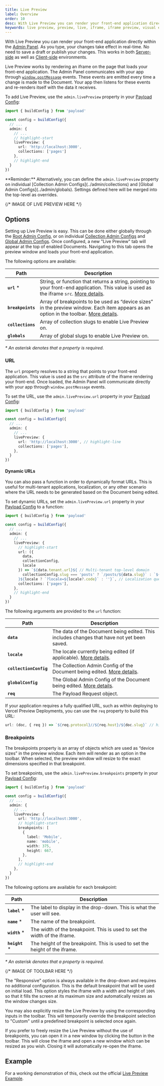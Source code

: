 ```yaml
---
title: Live Preview
label: Overview
order: 10
desc: With Live Preview you can render your front-end application directly within the Admin Panel. Your changes take effect as you type. No save needed.
keywords: live preview, preview, live, iframe, iframe preview, visual editing, design
---
```


With Live Preview you can render your front-end application directly within the [Admin Panel](../admin/overview). As you type, your changes take effect in real-time. No need to save a draft or publish your changes. This works in both [Server-side](./server) as well as [Client-side](./client) environments.

Live Preview works by rendering an iframe on the page that loads your front-end application. The Admin Panel communicates with your app through [`window.postMessage`](https://developer.mozilla.org/en-US/docs/Web/API/Window/postMessage) events. These events are emitted every time a change is made to the Document. Your app then listens for these events and re-renders itself with the data it receives.

To add Live Preview, use the `admin.livePreview` property in your [Payload Config](../configuration/overview):

```ts
import { buildConfig } from 'payload'

const config = buildConfig({
  // ...
  admin: {
    // ...
    // highlight-start
    livePreview: {
      url: 'http://localhost:3000',
      collections: ['pages']
    },
    // highlight-end
  }
})
```
<Banner type="warning">
  **Reminder:**
  Alternatively, you can define the <code>admin.livePreview</code> property on individual [Collection Admin Configs](../admin/collections) and [Global Admin Configs](../admin/globals). Settings defined here will be merged into the top-level as overrides.
</Banner>

{/* IMAGE OF LIVE PREVIEW HERE */}

## Options

Setting up Live Preview is easy. This can be done either globally through the [Root Admin Config](../admin/overview), or on individual [Collection Admin Configs](../admin/collections) and [Global Admin Configs](../admin/globals). Once configured, a new "Live Preview" tab will appear at the top of enabled Documents. Navigating to this tab opens the preview window and loads your front-end application.

The following options are available:

| Path              | Description                                                                                                                                           |
| ----------------- | ----------------------------------------------------------------------------------------------------------------------------------------------------- |
| **`url`** \*      | String, or function that returns a string, pointing to your front-end application. This value is used as the iframe `src`. [More details](#url).      |
| **`breakpoints`** | Array of breakpoints to be used as “device sizes” in the preview window. Each item appears as an option in the toolbar. [More details](#breakpoints). |
| **`collections`** | Array of collection slugs to enable Live Preview on.                                                                                                  |
| **`globals`**     | Array of global slugs to enable Live Preview on.                                                                                                      |

_\* An asterisk denotes that a property is required._

### URL

The `url` property resolves to a string that points to your front-end application. This value is used as the `src` attribute of the iframe rendering your front-end. Once loaded, the Admin Panel will communicate directly with your app through `window.postMessage` events.

To set the URL, use the `admin.livePreview.url` property in your [Payload Config](../configuration/overview):

```ts
import { buildConfig } from 'payload'

const config = buildConfig({
  // ...
  admin: {
    // ...
    livePreview: {
      url: 'http://localhost:3000', // highlight-line
      collections: ['pages'],
    },
  }
})
```

#### Dynamic URLs

You can also pass a function in order to dynamically format URLs. This is useful for multi-tenant applications, localization, or any other scenario where the URL needs to be generated based on the Document being edited.

To set dynamic URLs, set the `admin.livePreview.url` property in your [Payload Config](../configuration/overview) to a function:

```ts
import { buildConfig } from 'payload'

const config = buildConfig({
  // ...
  admin: {
    // ...
    livePreview: {
      // highlight-start
      url: ({
        data,
        collectionConfig,
        locale
      }) => `${data.tenant.url}${ // Multi-tenant top-level domain
        collectionConfig.slug === 'posts' ? `/posts/${data.slug}` : `${data.slug !== 'home' : `/${data.slug}` : ''}`
      }${locale ? `?locale=${locale?.code}` : ''}`, // Localization query param
      collections: ['pages'],
    },
    // highlight-end
  }
})
```

The following arguments are provided to the `url` function:

| Path               | Description                                                                                                       |
| ------------------ | ----------------------------------------------------------------------------------------------------------------- |
| **`data`**         | The data of the Document being edited. This includes changes that have not yet been saved.                        |
| **`locale`**       | The locale currently being edited (if applicable). [More details](../configuration/localization).                 |
| **`collectionConfig`** | The Collection Admin Config of the Document being edited. [More details](../admin/collections).                 |
| **`globalConfig`** | The Global Admin Config of the Document being edited. [More details](../admin/globals).                          |
| **`req`**          | The Payload Request object.  |

If your application requires a fully qualified URL, such as within deploying to Vercel Preview Deployments, you can use the `req` property to build this URL:

```ts
url: (doc, { req }) => `${req.protocol}//${req.host}/${doc.slug}` // highlight-line
```

### Breakpoints

The breakpoints property is an array of objects which are used as “device sizes” in the preview window. Each item will render as an option in the toolbar. When selected, the preview window will resize to the exact dimensions specified in that breakpoint.

To set breakpoints, use the `admin.livePreview.breakpoints` property in your [Payload Config](../configuration/overview):

```ts
import { buildConfig } from 'payload'

const config = buildConfig({
  // ...
  admin: {
    // ...
    livePreview: {
      url: 'http://localhost:3000',
      // highlight-start
      breakpoints: [
        {
          label: 'Mobile',
          name: 'mobile',
          width: 375,
          height: 667,
        },
      ],
      // highlight-end
    },
  }
})
```

The following options are available for each breakpoint:

| Path            | Description                                                                 |
| --------------- | --------------------------------------------------------------------------- |
| **`label`** \*  | The label to display in the drop-down. This is what the user will see.      |
| **`name`** \*   | The name of the breakpoint.                                                 |
| **`width`** \*  | The width of the breakpoint. This is used to set the width of the iframe.   |
| **`height`** \* | The height of the breakpoint. This is used to set the height of the iframe. |

_\* An asterisk denotes that a property is required._

{/* IMAGE OF TOOLBAR HERE */}

The "Responsive" option is always available in the drop-down and requires no additional configuration. This is the default breakpoint that will be used on initial load. This option styles the iframe with a width and height of `100%` so that it fills the screen at its maximum size and automatically resizes as the window changes size.

You may also explicitly resize the Live Preview by using the corresponding inputs in the toolbar. This will temporarily override the breakpoint selection to "Custom" until a predefined breakpoint is selected once again.

If you prefer to freely resize the Live Preview without the use of breakpoints, you can open it in a new window by clicking the button in the toolbar. This will close the iframe and open a new window which can be resized as you wish. Closing it will automatically re-open the iframe.

## Example

For a working demonstration of this, check out the official [Live Preview Example](https://github.com/payloadcms/payload/tree/main/examples/live-preview/payload).
